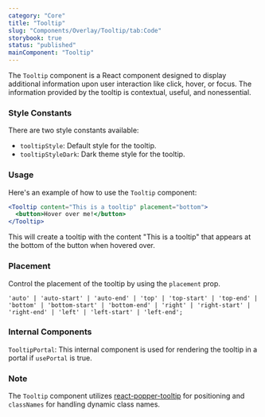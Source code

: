 ```yaml
---
category: "Core"
title: "Tooltip"
slug: "Components/Overlay/Tooltip/tab:Code"
storybook: true
status: "published"
mainComponent: "Tooltip"
---
```


The `Tooltip` component is a React component designed to display additional information upon user interaction like click, hover, or focus. The information provided by the tooltip is contextual, useful, and nonessential.

### Style Constants

There are two style constants available:

- `tooltipStyle`: Default style for the tooltip.
- `tooltipStyleDark`: Dark theme style for the tooltip.

### Usage

Here's an example of how to use the `Tooltip` component:

```jsx live
<Tooltip content="This is a tooltip" placement="bottom">
  <button>Hover over me!</button>
</Tooltip>
```

This will create a tooltip with the content "This is a tooltip" that appears at the bottom of the button when hovered over.

### Placement

Control the placement of the tooltip by using the `placement` prop.

```
'auto' | 'auto-start' | 'auto-end' | 'top' | 'top-start' | 'top-end' | 'bottom' | 'bottom-start' | 'bottom-end' | 'right' | 'right-start' | 'right-end' | 'left' | 'left-start' | 'left-end';
```

### Internal Components

`TooltipPortal`: This internal component is used for rendering the tooltip in a portal if `usePortal` is true.

### Note

The `Tooltip` component utilizes [react-popper-tooltip](https://github.com/mohsinulhaq/react-popper-tooltip) for positioning and `classNames` for handling dynamic class names.
